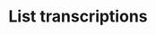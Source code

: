 ---
title: List transcriptions
description: List all the pre-recorded transcriptions matching the parameters.
openapi: GET /v2/pre-recorded
---